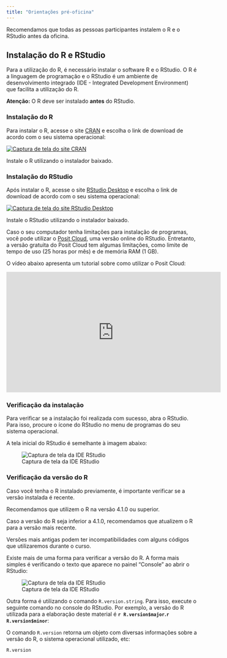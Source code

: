 ```yaml
---
title: "Orientações pré-oficina"
---
```


:::{.callout-important}
Recomendamos que todas as pessoas participantes instalem o R e o RStudio antes da oficina.
:::

## Instalação do R e RStudio

Para a utilização do R, é necessário instalar o software R e o RStudio. O R é a linguagem de programação e o RStudio é um ambiente de desenvolvimento integrado (IDE - Integrated Development Environment) que facilita a utilização do R.

::: callout-warning
**Atenção:** O R deve ser instalado **antes** do RStudio.
:::

### Instalação do R

Para instalar o R, acesse o site [CRAN](https://cran.r-project.org/) e escolha o link de download de acordo com o seu sistema operacional:

[![Captura de tela do site CRAN](images/01_cran.png){fig-align="center"}](https://cran.r-project.org/)

Instale o R utilizando o instalador baixado.

### Instalação do RStudio

Após instalar o R, acesse o site [RStudio Desktop](https://posit.co/download/rstudio-desktop/) e escolha o link de download de acordo com o seu sistema operacional:

[![Captura de tela do site RStudio Desktop](images/01_rstudio_desktop.png){fig-align="center"}](https://posit.co/download/rstudio-desktop/)

Instale o RStudio utilizando o instalador baixado.


::: callout-tip
Caso o seu computador tenha limitações para instalação de programas, você pode utilizar o [Posit Cloud](https://posit.cloud/), uma versão online do RStudio. Entretanto, a versão gratuita do Posit Cloud tem algumas limitações, como limite de tempo de uso (25 horas por mês) e de memória RAM (1 GB).

O vídeo abaixo apresenta um tutorial sobre como utilizar o Posit Cloud:

<center>

<iframe width="560" height="315" src="https://www.youtube.com/embed/N-GJowa-V0o?si=Ohy9cbx9GSUrnIn_" title="YouTube video player" frameborder="0" allow="accelerometer; autoplay; clipboard-write; encrypted-media; gyroscope; picture-in-picture; web-share" referrerpolicy="strict-origin-when-cross-origin" allowfullscreen>

</iframe>

</center>
:::

###  Verificação da instalação

Para verificar se a instalação foi realizada com sucesso, abra o RStudio. Para isso, procure o ícone do RStudio no menu de programas do seu sistema operacional.

A tela inicial do RStudio é semelhante à imagem abaixo:

![Captura de tela da IDE RStudio](images/01_rstudio.png){fig-align="center"}

### Verificação da versão do R

Caso você tenha o R instalado previamente, é importante verificar se a versão instalada é recente.

:::{.callout-warning}
Recomendamos que utilizem o R na versão 4.1.0 ou superior.

Caso a versão do R seja inferior a 4.1.0, recomendamos que atualizem o R para a versão mais recente.

Versões mais antigas podem ter incompatibilidades com alguns códigos que utilizaremos durante o curso.
:::

Existe mais de uma forma para verificar a versão do R. A forma mais simples é verificando o texto que aparece no painel "Console" ao abrir o RStudio:

![Captura de tela da IDE RStudio](images/01_rstudio_version.png){fig-align="center"}

Outra forma é utilizando o comando `R.version.string`. Para isso, execute o seguinte comando no console do RStudio. Por exemplo, a versão do R utilizada para a elaboração deste material é **`r R.version$major`.`r R.version$minor`**:

O comando `R.version` retorna um objeto com diversas informações sobre a versão do R, o sistema operacional utilizado, etc:

```r
R.version
```
